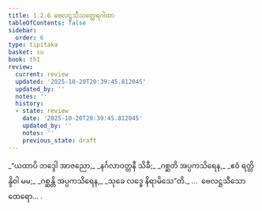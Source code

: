 ```yaml
---
title: 1.2.6 ဗေလဋ္ဌသီသတ္ထေရဂါထာ
tableOfContents: false
sidebar:
  order: 6
type: tipitaka
basket: su
book: th1
review:
  current: review
  updated: '2025-10-20T20:39:45.812045'
  updated_by: ''
  notes: ''
  history:
  - state: review
    date: '2025-10-20T20:39:45.812045'
    updated_by: ''
    notes: ''
    previous_state: draft
---
```



<DynamicBreadcrumb />


<ReviewStatus review={frontmatter.review} showDetails={true} />

<HypothesisAnnotation frontmatter={frontmatter} />

<Division number="16" book="th1" e="ch" v="19" p="223">

<Paragraph number="38" type="verses" book="th1">
_“ယထာပိ ဘဒ္ဒေါ အာဇညော,_  
_နင်္ဂလာဝတ္တနီ သိခီ;_  
_ဂစ္ဆတိ အပ္ပကသိရေန,_  
_ဧဝံ ရတ္တိန္ဒိဝါ မမ;_  
_ဂစ္ဆန္တိ အပ္ပကသိရေန,_  
_သုခေ လဒ္ဓေ နိရာမိသေ”တိ._  


</Paragraph>
</Division>

<Paragraph number="39" type="center" book="th1">
…  ဗေလဋ္ဌသီသော ထေရော… .
</Paragraph>